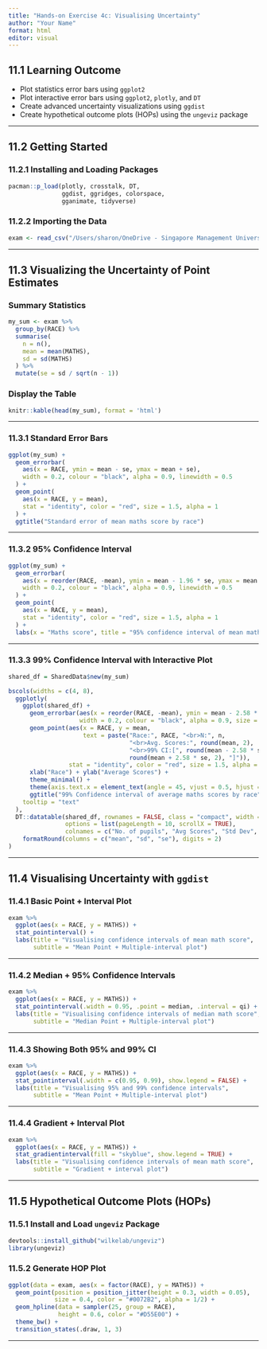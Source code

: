 ```yaml
---
title: "Hands-on Exercise 4c: Visualising Uncertainty"
author: "Your Name"
format: html
editor: visual
---
```


## 11.1 Learning Outcome
-   Plot statistics error bars using `ggplot2`
-   Plot interactive error bars using `ggplot2`, `plotly`, and `DT`
-   Create advanced uncertainty visualizations using `ggdist`
-   Create hypothetical outcome plots (HOPs) using the `ungeviz` package

------------------------------------------------------------------------

## 11.2 Getting Started

### 11.2.1 Installing and Loading Packages

```r
pacman::p_load(plotly, crosstalk, DT, 
               ggdist, ggridges, colorspace,
               gganimate, tidyverse)
```

### 11.2.2 Importing the Data

```r
exam <- read_csv("/Users/sharon/OneDrive - Singapore Management University/isss608data/hands-on_exercise2/Exam_data.csv")
```

------------------------------------------------------------------------

## 11.3 Visualizing the Uncertainty of Point Estimates

### Summary Statistics

```r
my_sum <- exam %>%
  group_by(RACE) %>%
  summarise(
    n = n(),
    mean = mean(MATHS),
    sd = sd(MATHS)
  ) %>%
  mutate(se = sd / sqrt(n - 1))
```

### Display the Table

```r
knitr::kable(head(my_sum), format = 'html')
```

------------------------------------------------------------------------

### 11.3.1 Standard Error Bars

```r
ggplot(my_sum) +
  geom_errorbar(
    aes(x = RACE, ymin = mean - se, ymax = mean + se),
    width = 0.2, colour = "black", alpha = 0.9, linewidth = 0.5
  ) +
  geom_point(
    aes(x = RACE, y = mean),
    stat = "identity", color = "red", size = 1.5, alpha = 1
  ) +
  ggtitle("Standard error of mean maths score by race")
```

------------------------------------------------------------------------

### 11.3.2 95% Confidence Interval

```r
ggplot(my_sum) +
  geom_errorbar(
    aes(x = reorder(RACE, -mean), ymin = mean - 1.96 * se, ymax = mean + 1.96 * se),
    width = 0.2, colour = "black", alpha = 0.9, linewidth = 0.5
  ) +
  geom_point(
    aes(x = RACE, y = mean),
    stat = "identity", color = "red", size = 1.5, alpha = 1
  ) +
  labs(x = "Maths score", title = "95% confidence interval of mean maths score by race")
```

------------------------------------------------------------------------

### 11.3.3 99% Confidence Interval with Interactive Plot

```r
shared_df = SharedData$new(my_sum)

bscols(widths = c(4, 8),
  ggplotly(
    ggplot(shared_df) +
      geom_errorbar(aes(x = reorder(RACE, -mean), ymin = mean - 2.58 * se, ymax = mean + 2.58 * se),
                    width = 0.2, colour = "black", alpha = 0.9, size = 0.5) +
      geom_point(aes(x = RACE, y = mean,
                     text = paste("Race:", RACE, "<br>N:", n,
                                  "<br>Avg. Scores:", round(mean, 2),
                                  "<br>99% CI:[", round(mean - 2.58 * se, 2), ",",
                                  round(mean + 2.58 * se, 2), "]")),
                 stat = "identity", color = "red", size = 1.5, alpha = 1) +
      xlab("Race") + ylab("Average Scores") +
      theme_minimal() +
      theme(axis.text.x = element_text(angle = 45, vjust = 0.5, hjust = 1)) +
      ggtitle("99% Confidence interval of average maths scores by race"),
    tooltip = "text"
  ),
  DT::datatable(shared_df, rownames = FALSE, class = "compact", width = "100%",
                options = list(pageLength = 10, scrollX = TRUE),
                colnames = c("No. of pupils", "Avg Scores", "Std Dev", "Std Error")) %>%
    formatRound(columns = c("mean", "sd", "se"), digits = 2)
)
```

------------------------------------------------------------------------

## 11.4 Visualising Uncertainty with `ggdist`

### 11.4.1 Basic Point + Interval Plot

```r
exam %>%
  ggplot(aes(x = RACE, y = MATHS)) +
  stat_pointinterval() +
  labs(title = "Visualising confidence intervals of mean math score",
       subtitle = "Mean Point + Multiple-interval plot")
```

------------------------------------------------------------------------

### 11.4.2 Median + 95% Confidence Intervals

```r
exam %>%
  ggplot(aes(x = RACE, y = MATHS)) +
  stat_pointinterval(.width = 0.95, .point = median, .interval = qi) +
  labs(title = "Visualising confidence intervals of median math score",
       subtitle = "Median Point + Multiple-interval plot")
```

------------------------------------------------------------------------

### 11.4.3 Showing Both 95% and 99% CI

```r
exam %>%
  ggplot(aes(x = RACE, y = MATHS)) +
  stat_pointinterval(.width = c(0.95, 0.99), show.legend = FALSE) +
  labs(title = "Visualising 95% and 99% confidence intervals",
       subtitle = "Mean Point + Multiple-interval plot")
```

------------------------------------------------------------------------

### 11.4.4 Gradient + Interval Plot

```r
exam %>%
  ggplot(aes(x = RACE, y = MATHS)) +
  stat_gradientinterval(fill = "skyblue", show.legend = TRUE) +
  labs(title = "Visualising confidence intervals of mean math score",
       subtitle = "Gradient + interval plot")
```

------------------------------------------------------------------------

## 11.5 Hypothetical Outcome Plots (HOPs)

### 11.5.1 Install and Load `ungeviz` Package

```r
devtools::install_github("wilkelab/ungeviz")
library(ungeviz)
```

### 11.5.2 Generate HOP Plot

```r
ggplot(data = exam, aes(x = factor(RACE), y = MATHS)) +
  geom_point(position = position_jitter(height = 0.3, width = 0.05),
             size = 0.4, color = "#0072B2", alpha = 1/2) +
  geom_hpline(data = sampler(25, group = RACE),
              height = 0.6, color = "#D55E00") +
  theme_bw() +
  transition_states(.draw, 1, 3)
```

---
